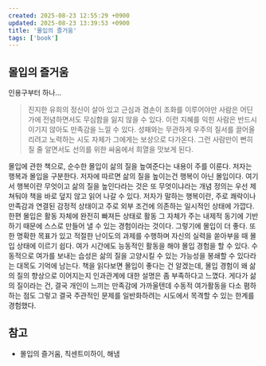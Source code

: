```yaml
---
created: 2025-08-23 12:55:29 +0900
updated: 2025-08-23 13:39:53 +0900
title: '몰입의 즐거움'
tags: ['book']
---
```



## 몰입의 즐거움

인용구부터 하나...

<Blockquote>
진지한 유희의 정신이 살아 있고 근심과 겸손이 조화를 이루어야만 사람은 어딘가에 전념하면서도 무심함을 잃지 않을 수 있다. 이런 지혜를 익힌 사람은 반드시 이기지 않아도 만족감을 느낄 수 있다. 성패와는 무관하게 우주의 질서를 끌어올리려고 노력하는 시도 자체가 그에게는 보상으로 다가온다. 그런 사람만이 뻔히 질 줄 알면서도 선의를 위한 싸움에서 희열을 맛보게 된다.
</Blockquote>

몰입에 관한 책으로, 순수한 몰입이 삶의 질을 높여준다는 내용이 주를 이룬다. 저자는 행복과 몰입을 구분한다. 저자에 따르면 삶의 질을 높이는건 행복이 아닌 몰입이다. 여기서 행복이란 무엇이고 삶의 질을 높인다라는 것은 또 무엇이냐라는 개념 정의는 우선 제쳐둬야 책을 바로 덮지 않고 읽어 나갈 수 있다. 저자가 말하는 행복이란, 주로 쾌락이나 만족감과 연결된 감정적 상태이고 주로 외부 조건에 의존하는 일시적인 상태에 가깝다. 한편 몰입은 활동 자체에 완전히 빠져든 상태로 활동 그 자체가 주는 내제적 동기에 기반하기 때문에 스스로 만들어 낼 수 있는 경험이라는 것이다. 그렇기에 몰입이 더 좋다. 또한 명확한 목표가 있고 적절한 난이도의 과제를 수행하며 자신의 실력을 쏟아부을 때 몰입 상태에 이르기 쉽다. 여가 시간에도 능동적인 활동을 해야 몰입 경험을 할 수 있다. 수동적으로 여가를 보내는 습성은 삶의 질을 고양시킬 수 있는 가능성을 봉쇄할 수 있다라는 대목도 기억에 남는다. 책을 읽다보면 몰입이 좋다는 건 알겠는데, 몰입 경험이 왜 삶의 질의 향상으로 이어지는지 인과관계에 대한 설명은 좀 부족하다고 느꼈다. 게다가 삶의 질이라는 건, 결국 개인이 느끼는 만족감에 가까울텐데 수동적 여가활동을 다소 폄하하는 점도 그렇고 결국 주관적인 문제를 일반화하려는 시도에서 목격할 수 있는 한계를 경험했다.

## 참고

- 몰입의 즐거움, 칙센트미하이, 해냄

